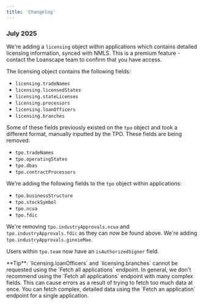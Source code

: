 ```yaml
---
title: 'Changelog'
---
```


###  July 2025 

We're adding a `licensing` object within applications which contains detailed licensing information, synced with NMLS. This is a premium feature - contact the Loanscape team to confirm that you have access.

The licensing object contains the following fields:

- `licensing.tradeNames`
- `licensing.licensedStates`
- `licensing.stateLicenses`
- `licensing.processors`
- `licensing.loanOfficers`
- `licensing.branches`

Some of these fields previously existed on the `tpo` object and took a different format, manually inputted by the TPO. These fields are being removed:

- `tpo.tradeNames`
- `tpo.operatingStates`
- `tpo.dbas`
- `tpo.contractProcessors`

We're adding the following fields to the `tpo` object within applications:

- `tpo.businessStructure`
- `tpo.stockSymbol`
- `tpo.ncua`
- `tpo.fdic`

We're removing `tpo.industryApprovals.ncua` and `tpo.industryApprovals.fdic` as they can now be found above. We're adding `tpo.industryApprovals.ginnieMae`.

Users within `tpo.team` now have an `isAuthorizedSigner` field.

<Tip>
  **Tip**: `licensing.loanOfficers` and `licensing.branches` cannot be requested using the `Fetch all applications` endpoint. In general, we don't recommend using the `Fetch all applications` endpoint with many complex fields. This can cause errors as a result of trying to fetch too much data at once. You can fetch complex, detailed data using the `Fetch an application` endpoint for a single application.
</Tip>
